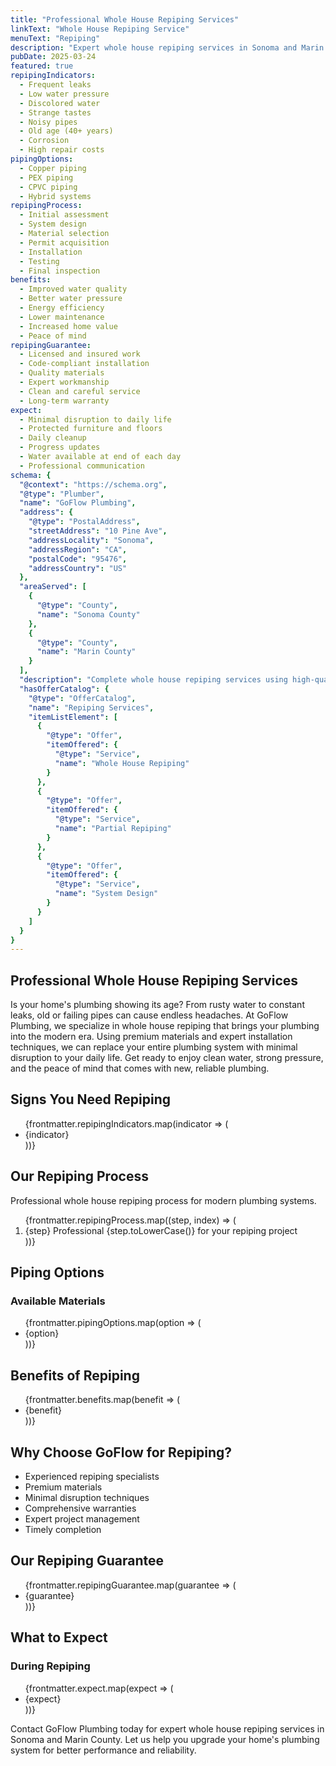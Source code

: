 ```yaml
---
title: "Professional Whole House Repiping Services"
linkText: "Whole House Repiping Service"
menuText: "Repiping"
description: "Expert whole house repiping services in Sonoma and Marin County. We replace old or failing plumbing systems with modern, efficient pipes."
pubDate: 2025-03-24
featured: true
repipingIndicators:
  - Frequent leaks
  - Low water pressure
  - Discolored water
  - Strange tastes
  - Noisy pipes
  - Old age (40+ years)
  - Corrosion
  - High repair costs
pipingOptions:
  - Copper piping
  - PEX piping
  - CPVC piping
  - Hybrid systems
repipingProcess:
  - Initial assessment
  - System design
  - Material selection
  - Permit acquisition
  - Installation
  - Testing
  - Final inspection
benefits:
  - Improved water quality
  - Better water pressure
  - Energy efficiency
  - Lower maintenance
  - Increased home value
  - Peace of mind
repipingGuarantee:
  - Licensed and insured work
  - Code-compliant installation
  - Quality materials
  - Expert workmanship
  - Clean and careful service
  - Long-term warranty
expect:
  - Minimal disruption to daily life
  - Protected furniture and floors
  - Daily cleanup
  - Progress updates
  - Water available at end of each day
  - Professional communication
schema: {
  "@context": "https://schema.org",
  "@type": "Plumber",
  "name": "GoFlow Plumbing",
  "address": {
    "@type": "PostalAddress",
    "streetAddress": "10 Pine Ave",
    "addressLocality": "Sonoma",
    "addressRegion": "CA",
    "postalCode": "95476",
    "addressCountry": "US"
  },
  "areaServed": [
    {
      "@type": "County",
      "name": "Sonoma County"
    },
    {
      "@type": "County",
      "name": "Marin County"
    }
  ],
  "description": "Complete whole house repiping services using high-quality materials like copper and PEX. We replace old or failing plumbing systems with minimal disruption to your home.",
  "hasOfferCatalog": {
    "@type": "OfferCatalog",
    "name": "Repiping Services",
    "itemListElement": [
      {
        "@type": "Offer",
        "itemOffered": {
          "@type": "Service",
          "name": "Whole House Repiping"
        }
      },
      {
        "@type": "Offer",
        "itemOffered": {
          "@type": "Service",
          "name": "Partial Repiping"
        }
      },
      {
        "@type": "Offer",
        "itemOffered": {
          "@type": "Service",
          "name": "System Design"
        }
      }
    ]
  }
}
---
```


<article itemScope itemType="https://schema.org/Plumber">
  <meta itemprop="name" content="GoFlow Plumbing" />
  <div itemprop="address" itemScope itemType="https://schema.org/PostalAddress">
    <meta itemprop="streetAddress" content="10 Pine Ave" />
    <meta itemprop="addressLocality" content="Sonoma" />
    <meta itemprop="addressRegion" content="CA" />
    <meta itemprop="postalCode" content="95476" />
    <meta itemprop="addressCountry" content="US" />
  </div>
<div itemprop="makesOffer" itemscope itemtype="https://schema.org/Offer">
  <h1 itemprop="name">Professional Whole House Repiping Services</h1>
</div>

<div itemprop="description">
  <p>
    Is your home's plumbing showing its age? From rusty water to constant leaks, old or failing pipes can cause endless headaches. At GoFlow Plumbing, we specialize in whole house repiping that brings your plumbing into the modern era. Using premium materials and expert installation techniques, we can replace your entire plumbing system with minimal disruption to your daily life. Get ready to enjoy clean water, strong pressure, and the peace of mind that comes with new, reliable plumbing.
  </p>
</div>

<section itemScope itemType="https://schema.org/Service">
  <h2>Signs You Need Repiping</h2>

  <div itemprop="serviceOutput">
    <ul>
      {frontmatter.repipingIndicators.map(indicator => (
        <li>{indicator}</li>
      ))}
    </ul>
  </div>
</section>

<section itemScope itemType="https://schema.org/HowTo">
  <h2 itemprop="name">Our Repiping Process</h2>
  <div itemprop="description">Professional whole house repiping process for modern plumbing systems.</div>

  <div>
    <ol>
      {frontmatter.repipingProcess.map((step, index) => (
        <li key={`step${index + 1}`} itemScope itemType="https://schema.org/HowToStep" itemprop="step">
          <span itemprop="name">{step}</span>
          <span itemprop="text">Professional {step.toLowerCase()} for your repiping project</span>
        </li>
      ))}
    </ol>
  </div>
</section>

<section itemScope itemType="https://schema.org/OfferCatalog">
  <h2>Piping Options</h2>

  <div>
    <h3>Available Materials</h3>
    <ul itemprop="itemListElement">
      {frontmatter.pipingOptions.map(option => (
        <li itemScope itemType="https://schema.org/Offer">
          <span itemprop="itemOffered" itemScope itemType="https://schema.org/Service">
            <span itemprop="name">{option}</span>
          </span>
        </li>
      ))}
    </ul>
  </div>
</section>

<section itemScope itemType="https://schema.org/Service">
  <h2>Benefits of Repiping</h2>

  <div itemprop="serviceOutput">
    <ul>
      {frontmatter.benefits.map(benefit => (
        <li>{benefit}</li>
      ))}
    </ul>
  </div>
</section>

<section itemScope itemType="https://schema.org/Service">
  <h2>Why Choose GoFlow for Repiping?</h2>

  <ul itemprop="hasOfferCatalog" itemScope itemType="https://schema.org/OfferCatalog">
    <li itemprop="itemListElement" itemScope itemType="https://schema.org/Offer">
      <span itemprop="itemOffered" itemScope itemType="https://schema.org/Service">
        <span itemprop="name">Experienced repiping specialists</span>
      </span>
    </li>
    <li itemprop="itemListElement" itemScope itemType="https://schema.org/Offer">
      <span itemprop="itemOffered" itemScope itemType="https://schema.org/Service">
        <span itemprop="name">Premium materials</span>
      </span>
    </li>
    <li itemprop="itemListElement" itemScope itemType="https://schema.org/Offer">
      <span itemprop="itemOffered" itemScope itemType="https://schema.org/Service">
        <span itemprop="name">Minimal disruption techniques</span>
      </span>
    </li>
    <li itemprop="itemListElement" itemScope itemType="https://schema.org/Offer">
      <span itemprop="itemOffered" itemScope itemType="https://schema.org/Service">
        <span itemprop="name">Comprehensive warranties</span>
      </span>
    </li>
    <li itemprop="itemListElement" itemScope itemType="https://schema.org/Offer">
      <span itemprop="itemOffered" itemScope itemType="https://schema.org/Service">
        <span itemprop="name">Expert project management</span>
      </span>
    </li>
    <li itemprop="itemListElement" itemScope itemType="https://schema.org/Offer">
      <span itemprop="itemOffered" itemScope itemType="https://schema.org/Service">
        <span itemprop="name">Timely completion</span>
      </span>
    </li>
  </ul>
</section>

<section itemScope itemType="https://schema.org/Service">
  <h2>Our Repiping Guarantee</h2>

  <div itemprop="serviceOutput">
    <ul>
      {frontmatter.repipingGuarantee.map(guarantee => (
        <li>{guarantee}</li>
      ))}
    </ul>
  </div>
</section>

<section itemScope itemType="https://schema.org/Service">
  <h2>What to Expect</h2>

  <div itemprop="serviceOutput">
    <h3>During Repiping</h3>
    <ul>
      {frontmatter.expect.map(expect => (
        <li>{expect}</li>
      ))}
    </ul>
  </div>
</section>

<section itemScope itemType="https://schema.org/ContactPoint">
  <p>
    Contact GoFlow Plumbing today for expert whole house repiping services in Sonoma and Marin County. Let us help you upgrade your home's plumbing system for better performance and reliability.
  </p>
</section>
</article>
